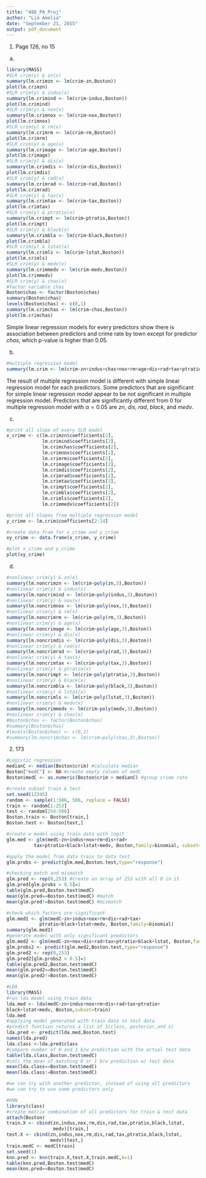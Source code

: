 ```yaml
---
title: "488_PA_Proj"
author: "Lia Amelia"
date: "September 21, 2015"
output: pdf_document
---
```


1. Page 126, no 15
(a) 
```r
library(MASS)
#SLR crim(y) & zn(x)
summary(lm.crimzn <- lm(crim~zn,Boston))
plot(lm.crimzn)
#SLR crim(y) & indus(x)
summary(lm.crimind <- lm(crim~indus,Boston))
plot(lm.crimind)
#SLR crim(y) & nox(x)
summary(lm.crimnox <- lm(crim~nox,Boston))
plot(lm.crimnox)
#SLR crim(y) & rm(x)
summary(lm.crimrm <- lm(crim~rm,Boston))
plot(lm.crimrm)
#SLR crim(y) & age(x)
summary(lm.crimage <- lm(crim~age,Boston))
plot(lm.crimage)
#SLR crim(y) & dis(x)
summary(lm.crimdis <- lm(crim~dis,Boston))
plot(lm.crimdis)
#SLR crim(y) & rad(x)
summary(lm.crimrad <- lm(crim~rad,Boston))
plot(lm.crimrad)
#SLR crim(y) & tax(x)
summary(lm.crimtax <- lm(crim~tax,Boston))
plot(lm.crimtax)
#SLR crim(y) & ptratio(x)
summary(lm.crimpt <- lm(crim~ptratio,Boston))
plot(lm.crimpt)
#SLR crim(y) & black(x)
summary(lm.crimbla <- lm(crim~black,Boston))
plot(lm.crimbla)
#SLR crim(y) & lstat(x)
summary(lm.crimls <- lm(crim~lstat,Boston))
plot(lm.crimls)
#SLR crim(y) & medv(x)
summary(lm.crimmedv <- lm(crim~medv,Boston))
plot(lm.crimmedv)
#SLR crim(y) & chas(x)
#factor variable chas
Boston$chas <- factor(Boston$chas)
summary(Boston$chas)
levels(Boston$chas) <- c(0,1)
summary(lm.crimchas <- lm(crim~chas,Boston))
plot(lm.crimchas)
```
Simple linear regression models for every predictors show there is association between predictors and crime rate by town except for predictor $chas$, which p-value is higher than 0.05. 

(b)
```r
#multiple regression model
summary(lm.crim <- lm(crim~zn+indus+chas+nox+rm+age+dis+rad+tax+ptratio+black+lstat+medv, Boston))
```
The result of multiple regression model is different with simple linear regression model for each predictors. Some predictors that are significant for simple linear regression model appear to be not significant in multiple regression model. Predictors that are significantly different from 0 for multiple regression model with ${\alpha}=0.05$ are $zn$, $dis$, $rad$, $black$, and $medv$. 

(c)
```r
#print all slope of every SLR model
x_crime <- c(lm.crimzn$coefficients[2],
             lm.crimind$coefficients[2],
             lm.crimchas$coefficients[2], 
             lm.crimnox$coefficients[2],     
             lm.crimrm$coefficients[2], 
             lm.crimage$coefficients[2], 
             lm.crimdis$coefficients[2], 
             lm.crimrad$coefficients[2], 
             lm.crimtax$coefficients[2], 
             lm.crimpt$coefficients[2], 
             lm.crimbla$coefficients[2], 
             lm.crimls$coefficients[2], 
             lm.crimmedv$coefficients[2])

#print all slopes from multiple regression model
y_crime <- lm.crim$coefficients[2:14]

#create data fram for x_crime and y_crime
xy_crime <- data.frame(x_crime, y_crime)

#plot x_crime and y_crime
plot(xy_crime)

```

(d)
```r
#nonlinear crim(y) & zn(x)
summary(lm.noncrimzn <- lm(crim~poly(zn,3),Boston))
#nonlinear crim(y) & indus(x)
summary(lm.noncrimind <- lm(crim~poly(indus,3),Boston))
#nonlinear crim(y) & nox(x)
summary(lm.noncrimnox <- lm(crim~poly(nox,3),Boston))
#nonlinear crim(y) & rm(x)
summary(lm.noncrimrm <- lm(crim~poly(rm,3),Boston))
#nonlinear crim(y) & age(x)
summary(lm.noncrimage <- lm(crim~poly(age,3),Boston))
#nonlinear crim(y) & dis(x)
summary(lm.noncrimdis <- lm(crim~poly(dis,3),Boston))
#nonlinear crim(y) & rad(x)
summary(lm.noncrimrad <- lm(crim~poly(rad,3),Boston))
#nonlinear crim(y) & tax(x)
summary(lm.noncrimtax <- lm(crim~poly(tax,3),Boston))
#nonlinear crim(y) & ptratio(x)
summary(lm.noncrimpt <- lm(crim~poly(ptratio,3),Boston))
#nonlinear crim(y) & black(x)
summary(lm.noncrimbla <- lm(crim~poly(black,3),Boston))
#nonlinear crim(y) & lstat(x)
summary(lm.noncrimls <- lm(crim~poly(lstat,3),Boston))
#nonlinear crim(y) & medv(x)
summary(lm.noncrimmedv <- lm(crim~poly(medv,3),Boston))
#nonlinear crim(y) & chas(x)
#Boston$chas <- factor(Boston$chas)
#summary(Boston$chas)
#levels(Boston$chas) <- c(0,1)
#summary(lm.noncrimchas <- lm(crim~poly(chas,3),Boston))
```

2. 173
```r
#Logistic regression
medianC <- median(Boston$crim) #calculate median
Boston["medC"] <- NA #create empty column of medC
Boston$medC <- as.numeric(Boston$crim > medianC) #group crime rate

#create subset train & test
set.seed(12345)
random <- sample(1:506, 506, replace = FALSE)
train <- random[1:253]
test <- random[254:506]
Boston.train <- Boston[train,]
Boston.test <- Boston[test,]

#create a model using train data with logit
glm.med <- glm(medC~zn+indus+nox+rm+dis+rad+
          tax+ptratio+black+lstat+medv, Boston,family=binomial, subset=train)

#apply the model from data train to data test
glm.probs <- predict(glm.med,Boston.test,type="response")

#checking match and mismatch
glm.pred <- rep(0,253) #create an array of 253 with all 0 in it
glm.pred[glm.probs > 0.5]=1
table(glm.pred,Boston.test$medC)
mean(glm.pred==Boston.test$medC) #match
mean(glm.pred!=Boston.test$medC) #mismatch

#check which factors are significant
glm.med1 <- glm(medC~zn+indus+nox+rm+dis+rad+tax+
            ptratio+black+lstat+medv, Boston,family=binomial)
summary(glm.med1)
#generate model with only significant predictors
glm.med2 <- glm(medC~zn+nox+dis+rad+tax+ptratio+black+lstat, Boston,family=binomial,subset=train)
glm.probs2 <- predict(glm.med2,Boston.test,type="response")
glm.pred2 <- rep(0,253)
glm.pred2[glm.probs2 > 0.5]=1
table(glm.pred2,Boston.test$medC)
mean(glm.pred2==Boston.test$medC)
mean(glm.pred2!=Boston.test$medC)

#LDA
library(MASS)
#run lda model using train data
lda.med <- lda(medC~zn+indus+nox+rm+dis+rad+tax+ptratio+
black+lstat+medv, Boston,subset=train)
lda.med
#applying model generated with train data to test data
#predict function returns a list of 3(class, posterior,and x)
lda.pred <- predict(lda.med,Boston.test)
names(lda.pred)
lda.class <-lda.pred$class
#compare number of 0 and 1 b/w prediction with the actual test data
table(lda.class,Boston.test$medC)
#calc the mean of matching 0 or 1 b/w prediction w/ test data
mean(lda.class==Boston.test$medC)
mean(lda.class!=Boston.test$medC)

#we can try with another predictor, instead of using all predictors 
#we can try to use some predictors only

#KNN
library(class)
#create matrix combination of all predictors for train & test data
attach(Boston)
train.X <- cbind(zn,indus,nox,rm,dis,rad,tax,ptratio,black,lstat,
                 medv)[train,]
test.X <- cbind(zn,indus,nox,rm,dis,rad,tax,ptratio,black,lstat,
                medv)[test,]
train.medC <- medC[train]
set.seed(1)
knn.pred <- knn(train.X,test.X,train.medC,k=1)
table(knn.pred,Boston.test$medC)
mean(knn.pred==Boston.test$medC)
```



